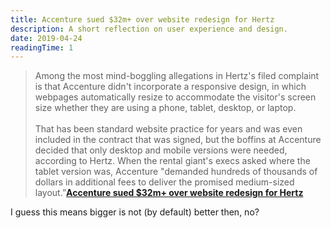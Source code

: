 ```yaml
---
title: Accenture sued $32m+ over website redesign for Hertz
description: A short reflection on user experience and design.
date: 2019-04-24
readingTime: 1
---
```


>Among the most mind-boggling allegations in Hertz's filed complaint is that Accenture didn't incorporate a responsive design, in which webpages automatically resize to accommodate the visitor's screen size whether they are using a phone, tablet, desktop, or laptop.
<br /><br />
That has been standard website practice for years and was even included in the contract that was signed, but the boffins at Accenture decided that only desktop and mobile versions were needed, according to Hertz. When the rental giant's execs asked where the tablet version was, Accenture "demanded hundreds of thousands of dollars in additional fees to deliver the promised medium-sized layout.”**<a href="https://www.theregister.co.uk/2019/04/23/hertz_accenture_lawsuit/">Accenture sued $32m+ over website redesign for Hertz</a>**

I guess this means bigger is not (by default) better then, no?
